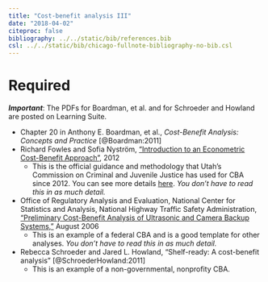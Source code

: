 ```yaml
---
title: "Cost-benefit analysis III"
date: "2018-04-02"
citeproc: false
bibliography: ../../static/bib/references.bib
csl: ../../static/bib/chicago-fullnote-bibliography-no-bib.csl
---
```


# Required

***Important***: The PDFs for Boardman, et al. and for Schroeder and Howland are posted on Learning Suite.

- <i class="fa fa-file-pdf-o" aria-hidden="true"></i> Chapter 20 in Anthony E. Boardman, et al., *Cost-Benefit Analysis: Concepts and Practice* [@Boardman:2011]
- <i class="fa fa-file-pdf-o" aria-hidden="true"></i> Richard Fowles and Sofia Nyström, ["Introduction to an Econometric Cost-Benefit Approach"](https://justice.utah.gov/Documents/CCJJ/Cost%20of%20Crime/Utah%20Cost%20of%20Crime%202012%20-%20Methods%20Review%20Cost.pdf), 2012
    - This is the official guidance and methodology that Utah's Commission on Criminal and Juvenile Justice has used for CBA since 2012. You can see more details [here](https://justice.utah.gov/ccjj_costofcrime.html). *You don't have to read this in as much detail.*
- <i class="fa fa-file-pdf-o" aria-hidden="true"></i> Office of Regulatory Analysis and Evaluation, National Center for Statistics and Analysis, National Highway Traffic Safety Administration, ["Preliminary Cost-Benefit Analysis of Ultrasonic and Camera Backup Systems,"](https://www.nhtsa.gov/sites/nhtsa.dot.gov/files/nhtsa-2006-25579-0002.pdf) August 2006
    - This is an example of a federal CBA and is a good template for other analyses. *You don't have to read this in as much detail.*
- <i class="fa fa-file-pdf-o" aria-hidden="true"></i> Rebecca Schroeder and Jared L. Howland, "Shelf-ready: A cost-benefit analysis" [@SchroederHowland:2011]
    - This is an example of a non-governmental, nonprofity CBA.
